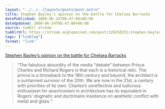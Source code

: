 ```yaml
---
layout: "../../../layouts/posts/post.astro"
title: Stephen Bayley’s opinion on the battle for Chelsea Barracks
datePublished: 2009-06-24T08:47:00+00:00
dateUpdated: 2009-06-24T08:47:00+00:00
source: tumblr stream
tumblrUrl: https://stream.anglepoised.com/post/129258331/stephen-bayleys-opinion-on-the-battle-for-chelsea
tags: ["linklog"]
format: "link"
---
```


[Stephen Bayley&#8217;s opinion on the battle for Chelsea Barracks][1]

> &ldquo;The fabulous absurdity of the media "debate&rdquo; between Prince Charles and Richard Rogers is that each is a historical relic. The prince is a throwback to the 18th century and beyond, the architect is a suntanned survivor of the 20th. We are now in the 21st, a century with priorities of its own. Charles&rsquo;s unreflective and ludicrous enthusiasm for anachronism in architecture has its equivalent in Rogers&rsquo; dogmatic and doctrinaire insistence on aesthetic conflict with metal and glass.&ldquo;

[1]: https://www.theguardian.com/artanddesign/2009/jun/21/stephen-bayley-chelsea-barracks
